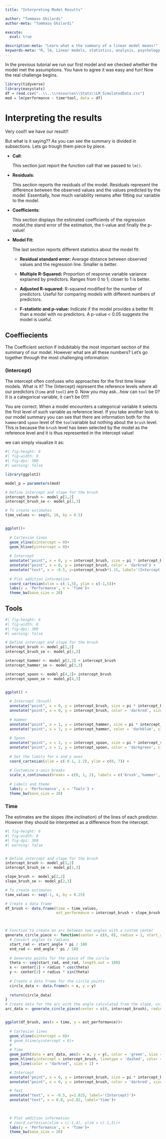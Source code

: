 ```yaml
---
title: "Interpreting Model Results"

author: "Tommaso Ghilardi"
author-meta: "Tommaso Ghilardi"

execute:
  eval: true

description-meta: "Learn what a the summary of a linear model means!"
keywords-meta: "R, lm, Linear models, statistics, analysis, psychology, tutorial, experiment, DevStart, developmental science"
---
```


In the previous tutorial we run our first model and we checked whether the model met the assumptions. You have to agree it was easy and fun! Now the real challenge begins.

```r
library(tidyverse)
library(easystats)
df = read.csv("..\\..\\resources\\Stats\\LM_SimulatedData.csv")
mod = lm(performance ~ time*tool, data = df)
```

# Interpreting the results

Very cool!! we have our result!!

But what is it saying?? As you can see the summary is divided in subsections. Lets go trough them piece by piece.

-   **Call**:

    This section just report the function call that we passed to `lm()`.

-   **Residuals**:

    This section reports the residuals of the model. Residuals represent the difference between the observed values and the values predicted by the model. Essentially, how much variability remains after fitting our variable to the model.

-   **Coefficients**:

    This section displays the estimated coefficients of the regression model,the stand error of the estimation, the t-value and finally the p-value!

-   **Model Fit:**

    The last section reports different statistics about the model fit:

    -   **Residual standard error:** Average distance between observed values and the regression line. Smaller is better.

    -   **Multiple R-Squared:** Proportion of response variable variance explained by predictors. Ranges from 0 to 1; closer to 1 is better.

    -   **Adjusted R-squared:** R-squared modified for the number of predictors. Useful for comparing models with different numbers of predictors.

    -   **F-statistic and p-value:** Indicate if the model provides a better fit than a model with no predictors. A p-value \< 0.05 suggests the model is useful.

## Coeffiecients

The Coefficient section if indubitably the most important section of the summary of our model. However what are all these numbers? Let's go together through the most challenging information:

### (Intercept)

The intercept often confuses who approaches for the first time linear models. What is it? The (Intercept) represent the reference levels where all our predictors (`time` and `tool`) are 0. Now you may ask...how can `tool` be 0? It is a categorical variable, it can't be 0!!!!

You are correct. When a model encounters a categorical variable it selects the first level of such variable as reference level. If you take another look to our model summary you can see that there are information both for the `hammer`and `spoon` level of the `tool`variable but nothing about the `brush` level. This is because the `brush` level has been selected by the model as the reference level and it is thus represented in the intercept value!

we can simply visualize it as:\

```r
#| fig-height: 6
#| fig-width: 8
#| fig-dpi: 300
#| warning: false

library(ggplot2)

model_p = parameters(mod)

# Define intercept and slope for the brush
intercept_brush <- model_p[1,2]
intercept_brush_se <- model_p[1,3]

# To create estimates
time_values <- seq(0, 10, by = 0.5)


ggplot()+
  
  # Cartesian lines
  geom_vline(xintercept = 0)+
  geom_hline(yintercept = 0)+
  
  # Intercept
  annotate("point", x = 0, y = intercept_brush, size = pi * intercept_brush_se^2, alpha = 0.3, color = 'darkred') +
  annotate("point", x = 0, y = intercept_brush, color = 'darkred') +
  annotate("text", x = -0.5, y=intercept_brush*1.15, label='(Intercept)')+
  
  # Plot addition information
  coord_cartesian(xlim = c(-1,5), ylim = c(-1,5))+
  labs(y = 'Performance', x = 'Time')+
  theme_bw(base_size = 20)
```

## Tools

```r
#| fig-height: 6
#| fig-width: 8
#| fig-dpi: 300
#| warning: false

# Define intercept and slope for the brush
intercept_brush <- model_p[1,2]
intercept_brush_se <- model_p[1,3]

intercept_hammer <- model_p[3,2] + intercept_brush
intercept_hammer_se <- model_p[3,3]

intercept_spoon <- model_p[4,2]+ intercept_brush
intercept_spoon_se <- model_p[4,3]


ggplot() +
  
  # Intercept (brush)
  annotate("point", x = 0, y = intercept_brush, size = pi * intercept_brush_se^2, alpha = 0.3, color = 'darkred') +
  annotate("point", x = 0, y = intercept_brush, color = 'darkred', size = 4) +
  
  # Hammer
  annotate("point", x = 1, y = intercept_hammer, size = pi * intercept_hammer_se^2, alpha = 0.3, color = 'darkblue') +
  annotate("point", x = 1, y = intercept_hammer, color = 'darkblue', size = 4) +
  
  # Spoon
  annotate("point", x = 2, y = intercept_spoon, size = pi * intercept_spoon_se^2, alpha = 0.3, color = 'darkgreen') +
  annotate("point", x = 2, y = intercept_spoon, color = 'darkgreen', size = 4) +
  
  # Set the limits for x and y axes
  coord_cartesian(xlim = c(-0.1, 2.2), ylim = c(0, 7)) +
  
  # Customize x-axis breaks
  scale_x_continuous(breaks = c(0, 1, 2), labels = c('brush','hammer','spoon')) +
  
  # Labels and theme
  labs(y = 'Performance', x = 'Tools') +
  theme_bw(base_size = 20)


```

### Time

The estimates are the slopes (the inclination) of the lines of each predictor. However they should be interpreted as a difference from the intercept.

```r
#| fig-height: 6
#| fig-width: 8
#| fig-dpi: 300
#| warning: false


# Define intercept and slope for the brush
intercept_brush <- model_p[1,2]
intercept_brush_se <- model_p[1,3]

slope_brush <- model_p[2,2]
slope_brush_se <- model_p[2,3]

# To create estimates
time_values <- seq(-1, 4, by = 0.25)

# Create a data frame
df_brush <- data.frame(time = time_values,
                       est_performance = intercept_brush + slope_brush * time_values)



# Function to create an arc between two angles with a custom center
generate_circle_piece <- function(center = c(0, 0), radius = 1, start_angle = 0, end_angle = 90) {
  # Convert angles to radians
  start_rad <- start_angle * pi / 180
  end_rad <- end_angle * pi / 180
  
  # Generate points for the piece of the circle
  theta <- seq(start_rad, end_rad, length.out = 100)
  x <- center[1] + radius * cos(theta)
  y <- center[2] + radius * sin(theta)
  
  # Create a data frame for the circle points
  circle_data <- data.frame(x = x, y = y)
  
  return(circle_data)
}
# Create data for the arc with the angle calculated from the slope, using the new center
arc_data <- generate_circle_piece(center = c(0, intercept_brush), radius = 0.5, start_angle = 0, end_angle =  atan(slope_brush) * (180 / pi))


ggplot(df_brush, aes(x = time, y = est_performance))+
  
  # Cartesian lines
  geom_vline(xintercept = 0)+
  # geom_hline(yintercept = 0)+
  # 
  # Time
  geom_path(data = arc_data, aes(x = x, y = y), color = 'green', size = 1.5) +
  geom_hline(yintercept = intercept_brush, linetype = 'dashed', color = 'darkgray')+
  geom_line(color = "darkred", size = 1) +

  # Intercept
  annotate("point", x = 0, y = intercept_brush, size = pi * intercept_brush_se^2, alpha = 0.3, color = 'darkred') +
  annotate("point", x = 0, y = intercept_brush, color = 'darkred', size = 4) +

  # Text
  annotate("text", x = -0.5, y=2.825, label='(Intercept)')+
  annotate("text", x = 0.8, y=2.82, label='time')+

  
  
  # Plot addition information
  # coord_cartesian(xlim = c(-1,4), ylim = c(-1,5))+
  labs(y = 'Performance', x = 'Time')+
  theme_bw(base_size = 20)
```
